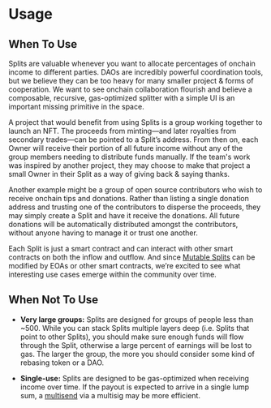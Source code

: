 # Usage

## When To Use

Splits are valuable whenever you want to allocate percentages of onchain income to different parties.
DAOs are incredibly powerful coordination tools, but we believe they can be too heavy for many smaller project & forms of cooperation.
We want to see onchain collaboration flourish and believe a composable, recursive, gas-optimized splitter with a simple UI is an important missing primitive in the space.

A project that would benefit from using Splits is a group working together to launch an NFT.
The proceeds from minting—and later royalties from secondary trades—can be pointed to a Split’s address.
From then on, each Owner will receive their portion of all future income without any of the group members needing to distribute funds manually.
If the team's work was inspired by another project, they may choose to make that project a small Owner in their Split as a way of giving back & saying thanks.

Another example might be a group of open source contributors who wish to receive onchain tips and donations.
Rather than listing a single donation address and trusting one of the contributors to disperse the proceeds, they may simply create a Split and have it receive the donations.
All future donations will be automatically distributed amongst the contributors, without anyone having to manage it or trust one another.

Each Split is just a smart contract and can interact with other smart contracts on both the inflow and outflow.
And since [Mutable Splits](/core-concepts#mutable-splits) can be modified by EOAs or other smart contracts, we’re excited to see what interesting use cases emerge within the community over time.

## When Not To Use

- **Very large groups:** Splits are designed for groups of people less than ~500. While you can stack Splits multiple layers deep (i.e. Splits that point to other Splits), you should make sure enough funds will flow through the Split, otherwise a large percent of earnings will be lost to gas. The larger the group, the more you should consider some kind of rebasing token or a DAO.

- **Single-use:** Splits are designed to be gas-optimized when receiving income over time. If the payout is expected to arrive in a single lump sum, a [multisend](https://disperse.app/) via a multisig may be more efficient.
